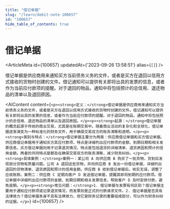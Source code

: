 ```yaml
---
title: "借记单据"
slug: "/learn/debit-note-100657"
id: "100657"
hide_table_of_contents: true
---
```



# 借记单据

<ArticleMeta id={100657} updatedAt={'2023-09-26 13:58:51'} alias={`[]`} />
<div className='border-solid border-b border-t-0 my-4 border-[var(--ifm-color-gray-300)]' />

借记单据是供应商用来通知买方当前债务义务的文件，或者是买方在退回以信用方式接收的货物时创建的文件。借记通知可以提供有关即将出具的发票的信息，或者作为当前应付款项的提醒。对于退回的物品，通知中将包括预计的总信用、退还物品的清单以及退回原因。

<AIContent content={`<p><strong>定义：</strong>借记单据是供应商用来通知买方当前债务义务的文件，或者是买方在退回以信用方式接收的货物时创建的文件。借记通知可以提供有关即将出具的发票的信息，或者作为当前应付款项的提醒。对于退回的物品，通知中将包括预计的总信用、退还物品的清单以及退回原因。</p><p><strong>起源：</strong>借记单据的概念起源于传统的商业交易，尤其是在账期交易中。随着商业活动的复杂化和全球化，借记单据逐渐演变为一种标准化的财务文件，用于确保交易双方的账务清晰和透明。</p><p><strong>类别与特点：</strong>借记单据主要分为两类：供应商借记单据和买方借记单据。供应商借记单据用于通知买方其应付款项，特点是详细列出应付款项的金额、到期日期和相关发票信息。买方借记单据则用于记录退货情况，特点是包括退货的详细清单、退货原因和预计的信用金额。两者的共同特点是都旨在确保交易双方的账务清晰，减少财务纠纷。</p><p><strong>具体案例：</strong>案例一：某公司 A 向供应商 B 购买了一批货物，货到后发现部分货物有质量问题。公司 A 退回这些货物，并向供应商 B 发出一份借记单据，详细列出退回的货物清单、退货原因和预计的信用金额。供应商 B 收到借记单据后，核实无误，调整了应收账款。案例二：供应商 C 定期向客户 D 发送借记单据，提醒其即将到期的应付款项。借记单据中详细列出应付款项的金额、到期日期和相关发票信息，帮助客户 D 及时安排付款，避免逾期。</p><p><strong>常见问题：</strong>1. 借记单据与发票有何区别？借记单据主要用于通知应付款项或记录退货情况，而发票则是正式的付款请求文件。2. 借记单据是否具有法律效力？借记单据本身不具有法律效力，但它是财务记录的重要组成部分，可以作为财务纠纷的证据。</p>`} id={100657} />
